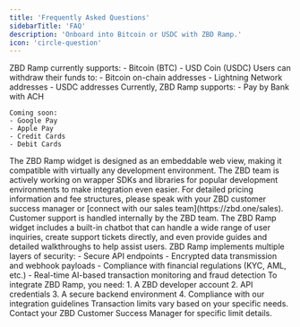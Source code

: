 ```yaml
---
title: 'Frequently Asked Questions'
sidebarTitle: 'FAQ'
description: 'Onboard into Bitcoin or USDC with ZBD Ramp.'
icon: 'circle-question'
---
```


<AccordionGroup>
  <Accordion title="What currencies does ZBD Ramp support?">
    ZBD Ramp currently supports:
    - Bitcoin (BTC)
    - USD Coin (USDC)
  </Accordion>

  <Accordion title="What withdrawal methods are available?">
    Users can withdraw their funds to:
    - Bitcoin on-chain addresses
    - Lightning Network addresses
    - USDC addresses
  </Accordion>

  <Accordion title="What payment methods are currently supported?">
    Currently, ZBD Ramp supports:
    - Pay by Bank with ACH

    Coming soon:
    - Google Pay
    - Apple Pay
    - Credit Cards
    - Debit Cards
  </Accordion>

  <Accordion title="What platforms and environments can I implement the widget on?">
    The ZBD Ramp widget is designed as an embeddable web view, making it compatible with virtually any development environment. The ZBD team is actively working on wrapper SDKs and libraries for popular development environments to make integration even easier.
  </Accordion>

  <Accordion title="What are the pricing and fees?">
    For detailed pricing information and fee structures, please speak with your ZBD customer success manager or [connect with our sales team](https://zbd.one/sales).
  </Accordion>

  <Accordion title="How is customer support handled?">
    Customer support is handled internally by the ZBD team. The ZBD Ramp widget includes a built-in chatbot that can handle a wide range of user inquiries, create support tickets directly, and even provide guides and detailed walkthroughs to help assist users.
  </Accordion>

  <Accordion title="What security measures are in place?">
    ZBD Ramp implements multiple layers of security:
    - Secure API endpoints
    - Encrypted data transmission and webhook payloads
    - Compliance with financial regulations (KYC, AML, etc.)
    - Real-time AI-based transaction monitoring and fraud detection
  </Accordion>

  <Accordion title="What are the integration requirements?">
    To integrate ZBD Ramp, you need:
    1. A ZBD developer account
    2. API credentials
    3. A secure backend environment
    4. Compliance with our integration guidelines
  </Accordion>

  <Accordion title="What are the transaction limits?">
    Transaction limits vary based on your specific needs. Contact your ZBD Customer Success Manager for specific limit details.
  </Accordion>
</AccordionGroup>